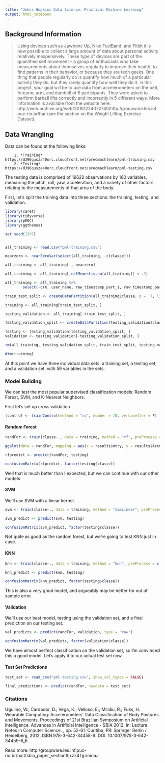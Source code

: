 ```yaml
---
title: "Johns Hopkins Data Science: Practical Machine Learning"
output: html_notebook
---
```

## Background Information
> Using devices such as Jawbone Up, Nike FuelBand, and Fitbit it is now possible to collect a large amount of data about personal activity relatively inexpensively. These type of devices are part of the quantified self movement – a group of enthusiasts who take measurements about themselves regularly to improve their health, to find patterns in their behavior, or because they are tech geeks. One thing that people regularly do is quantify how much of a particular activity they do, but they rarely quantify how well they do it. In this project, your goal will be to use data from accelerometers on the belt, forearm, arm, and dumbell of 6 participants. They were asked to perform barbell lifts correctly and incorrectly in 5 different ways. More information is available from the website here: http://web.archive.org/web/20161224072740/http:/groupware.les.inf.puc-rio.br/har (see the section on the Weight Lifting Exercise Dataset).

## Data Wrangling
Data can be found at the following links:

        1. *Training* https://d396qusza40orc.cloudfront.net/predmachlearn/pml-training.csv
        2. *Testing* https://d396qusza40orc.cloudfront.net/predmachlearn/pml-testing.csv

The testing data is comprised of 19622 observations by 160 variables, measuring the pitch, roll, yaw, acceleration, and a variety of other factors relating to the measurements of that area of the body. 

First, let's split the training data into three sections: the training, testing, and validation. 

```r
library(caret)
library(tidyverse)
library(pROC)
library(ggthemes)

set.seed(1337)


all_training <- read.csv("pml-training.csv")

nearzero <- nearZeroVar(select(all_training, -c(classe)))

all_training <- all_training[ ,-nearzero]

all_training <- all_training[,colMeans(is.na(all_training)) < .9]

all_training <- all_training %>%
        select(-c(X, user_name, raw_timestamp_part_1, raw_timestamp_part_2, cvtd_timestamp, num_window))

train_test_split <- createDataPartition(all_training$classe, p = .7, list = FALSE)

training <- all_training[train_test_split, ]

testing_validation <- all_training[-train_test_split, ]

testing_validation_split <- createDataPartition(testing_validation$classe, p = .7, list = FALSE)

testing <- testing_validation[testing_validation_split, ]
validation <- testing_validation[-testing_validation_split, ]

rm(all_training, testing_validation_split, train_test_split, testing_validation)

dim(training)
```

At this point we have three individual data sets, a training set, a testing set, and a validation set, with 59 variables in the sets.


### Model Building

We can test the most popular supervised classification models: Random Forest, SVM, and K-Nearest Neighbors.

First let's set up cross validation
```r
tcontrol <- trainControl(method = "cv", number = 10, verboseIter = F)
```

#### Random Forest

```r
randFor <- train(classe~., data = training, method = "rf", preProcess = c("center", "scale"), trControl = tcontrol)
```

```r
ggplot(data = randFor, mapping = aes(x = results$mtry, y = results$Accuracy)) + geom_smooth()
```

```r
rfpredict <- predict(randFor, testing)

confusionMatrix(rfpredict, factor(testing$classe))
```

Well that is much better than I expected, but we can continue with our other models

#### SVM

We'll use SVM with a linear kernel.
```r
svm <- train(classe~., data = training, method = "svmLinear", preProcess = c("center", "scale"), trControl = tcontrol)

svm_predict <- predict(svm, testing)

confusionMatrix(svm_predict, factor(testing$classe))
```

Not quite as good as the random forest, but we're going to test KNN just in case.


#### KNN

```r
knn <- train(classe~., data = training, method = "knn", preProcess = c("center", "scale"), trControl = tcontrol)

knn_predict <- predict(knn, testing)

confusionMatrix(knn_predict, factor(testing$classe))
```

This is also a very good model, and argueably may be better for out of sample error. 

#### Validation

We'll use our best model, testing using the validation set, and a final prediction on our testing set.
```r
val_predicts <- predict(randFor, validation, type = "raw")

confusionMatrix(val_predicts, factor(validation$classe))

```

We have almost perfect classification on the validation set, so I'm convinced this a good model. Let's apply it to our actual test set now.



#### Test Set Predictions
```r
test_set <- read_csv("pml-testing.csv", show_col_types = FALSE)

final_predictions <- predict(randFor, newdata = test_set)

```



### Citations

Ugulino, W.; Cardador, D.; Vega, K.; Velloso, E.; Milidiu, R.; Fuks, H. Wearable Computing: Accelerometers' Data Classification of Body Postures and Movements. Proceedings of 21st Brazilian Symposium on Artificial Intelligence. Advances in Artificial Intelligence - SBIA 2012. In: Lecture Notes in Computer Science. , pp. 52-61. Curitiba, PR: Springer Berlin / Heidelberg, 2012. ISBN 978-3-642-34458-9. DOI: 10.1007/978-3-642-34459-6_6

Read more: http:/groupware.les.inf.puc-rio.br/har#sbia_paper_section#ixzz4TjprmnaJ